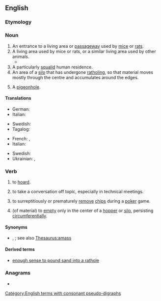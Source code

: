 {{also|rat hole}}
==English==

===Etymology===
{{compound|en|rat|hole}}

===Noun===
{{en-noun}}

# An entrance to a living area or [[passageway]] used by [[mice]] or [[rats]].
# A living area used by mice or rats, or a similar living area used by other animals.
#* {{quote-book|en|year=1913|title=Journal of the Gypsy Lore Society |page=122 |passage=Bhantus catch the sanda, or broad-tailed lizard, which dwells in '''rat-holes''' in the ground and lives always in fear of the cobra.}}
# A particularly [[squalid]] human residence.
# An area of a [[silo]] that has undergone [[ratholing]], so that material moves mostly through the centre and accumulates around the edges.
# {{lb|en|printing}} A [[pigeonhole]].

====Translations====
{{trans-top|an entrance to a living area or passageway used by mice or rats}}
* German: {{t|de|Rattenloch|n}}
* Italian: {{t+|it|topaia|f}}
{{trans-mid}}
* Swedish: {{t+|sv|råtthål|n}}
* Tagalog: {{t|tl|uot}}
{{trans-bottom}}
{{trans-top|a particularly squalid human residence}}
* French: {{t+|fr|trou à rats}}, {{t+|fr|nid à rats}}
* Italian: {{t+|it|topaia|f}}
{{trans-mid}}
* Swedish: {{t+|sv|råttbo|n}}
* Ukrainian: {{t|uk|діра}}, {{t+|uk|блощи́чник}}
{{trans-bottom}}

===Verb===
{{en-verb}}

# {{lb|en|transitive}} to [[hoard]].
# {{lb|en|transitive}} to take a conversation off topic, especially in technical meetings.
# {{lb|en|transitive}} to surreptitiously or prematurely [[remove]] [[chips]] during a [[poker]] game.
# {{lb|en|intransitive}} (of material) to [[empty]] only in the center of a [[hopper]] or [[silo]], persisting [[circumferential]]ly.

====Synonyms====
* {{sense|to hoard}} {{l|en|amound}}, {{l|en|intreasure}}; see also [[Thesaurus:amass]]

====Derived terms====
* [[enough sense to pound sand into a rathole]]

===Anagrams===
* {{anagrams|en|a=aehlort|loather}}

[[Category:English terms with consonant pseudo-digraphs]]